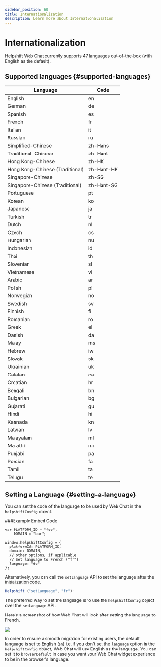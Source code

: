 ```yaml
---
sidebar_position: 60
title: Internationalization
description: Learn more about Internationalization
---
```




# Internationalization

<Intro>




</Intro>


Helpshift Web Chat currently supports 47 languages out-of-the-box (with English as the default).

## Supported languages {#supported-languages}
| Language | Code |
|--------------------|-------------------|
| English | en|
| German | de|
| Spanish | es|
| French | fr |
| Italian | it|
| Russian | ru |
| Simplified-Chinese | zh-Hans|
| Traditional-Chinese | zh-Hant|
| Hong Kong-Chinese | zh-HK|
| Hong Kong-Chinese (Traditional) | zh-Hant-HK|
| Singapore-Chinese | zh-SG|
| Singapore-Chinese (Traditional) | zh-Hant-SG|
| Portuguese |  pt|
| Korean| ko|
| Japanese | ja |
| Turkish| tr |
| Dutch | nl|
| Czech| cs|
| Hungarian | hu |
| Indonesian| id|
| Thai | th |
| Slovenian | sl |
| Vietnamese | vi |
| Arabic | ar |
| Polish | pl |
| Norwegian | no |
| Swedish | sv |
| Finnish | fi |
| Romanian | ro |
| Greek | el |
| Danish | da |
| Malay | ms |
| Hebrew | iw |
| Slovak | sk |
| Ukrainian | uk |
| Catalan | ca |
| Croatian | hr |
| Bengali | bn |
| Bulgarian | bg |
| Gujarati | gu |
| Hindi | hi |
| Kannada | kn |
| Latvian | lv |
| Malayalam | ml |
| Marathi | mr |
| Punjabi | pa |
| Persian | fa |
| Tamil | ta |
| Telugu | te |

## Setting a Language {#setting-a-language}
You can set the code of the language to be used by Web Chat in the `helpshiftConfig` object.

###Example Embed Code
```
var PLATFORM_ID = "foo",
    DOMAIN = "bar";

window.helpshiftConfig = {
  platformId: PLATFORM_ID,
  domain: DOMAIN,
  // other options, if applicable
  // Set language to French ("fr")
  language: "de"
};
```

Alternatively, you can call the `setLanguage` API to set the language after the initialization code.

```javascript
Helpshift ("setLanguage", "fr");
```


<Admonition type="info" title="Note">

The preferred way to set the language is to use the `helpshiftConfig` object over the `setLanguage` API.

</Admonition>


Here's a screenshot of how Web Chat will look after setting the language to French.

![](/static/books/web-chat/wc-i18n-french.png)


<Admonition type="info" title="Note">

In order to ensure a smooth migration for existing users, the default language is set to English (`en`) i.e. if you don't set the `language` option in the `helpshiftConfig` object, Web Chat will use English as the language. You can set it to `browserDefault` in case you want your Web Chat widget experience to be in the browser's language.


</Admonition>
